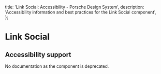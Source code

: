 
  title: 'Link Social: Accessibility - Porsche Design System',
  description: 'Accessibility information and best practices for the Link Social component',
};

# Link Social <ComponentStatus tagName="p-link-social"></ComponentStatus>

## Accessibility support

No documentation as the component is deprecated.
